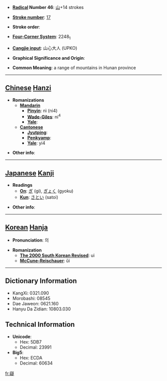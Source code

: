 * '''[[Wiktionary:Chinese radical index| Radical]] Number 46''': [[Wiktionary:Chinese radical index 山|山]]+14 strokes

* '''[[Wiktionary:Chinese total strokes index|Stroke number]]''': [[Wiktionary:Chinese total strokes index 17|17]]

* '''Stroke order''': 

* '''[[Wiktionary:Chinese four corner index|Four-Corner System]]''': 2248<sub>1</sub>

* '''[[Wiktionary:Chinese Cangjie index|Cangjie input]]''': 山心大人 (UPKO)

* '''Graphical Significance and Origin''': 

* '''Common Meaning''': a range of mountains in Hunan province

----

== [[Chinese]] [[Hanzi]] ==

* '''Romanizations'''
** '''[[Mandarin]]'''
*** '''[[Pinyin]]''': nì (ni4)
*** '''[[Wade-Giles]]''': ni<sup>4</sup>
*** '''[[Yale]]''': 
** '''[[Cantonese]]'''
*** '''[[Jyutping]]''':
*** '''[[Penkyamp]]''': 
*** '''[[Yale]]''': yi4

* '''Other info''': 

----

== [[Japanese]] [[Kanji]] ==

* '''Readings'''
** '''[[On]]''': [[ぎ]] (gi), [[ぎょく]] (gyoku)
** '''[[Kun]]''': [[さとい]] (satoi)

* '''Other info''':  

----

== [[Korean]] [[Hanja]] ==

* '''Pronunciation''': 의

* '''Romanization'''
** '''[[The 2000 South Korean Revised Romanization|The 2000 South Korean Revised]]''': ui
** '''[[McCune-Reischauer]]''': ŭi

----

== Dictionary Information ==

* KangXi: 0321.090
* Morobashi: 08545
* Dae Jaweon: 0621.160
* Hanyu Da Zidian: 10803.030

== Technical Information ==

* '''Unicode''':
** Hex: 5DB7
** Decimal: 23991
* '''Big5''':
** Hex: ECDA
** Decimal: 60634

[[fr:嶷]]
